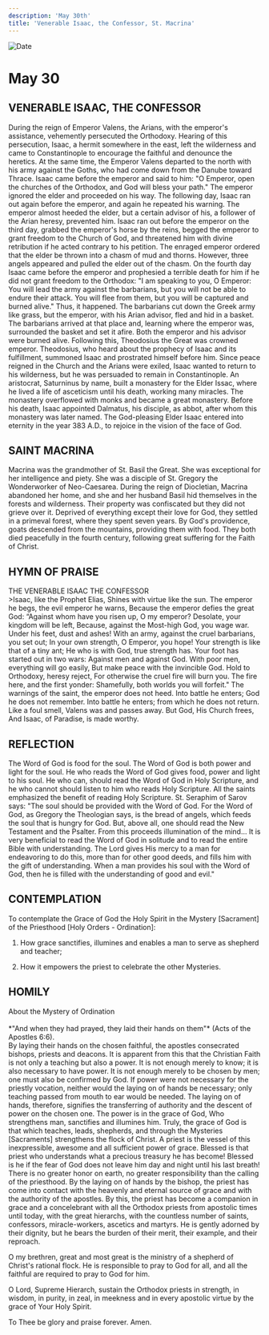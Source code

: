 ```yaml
---
description: 'May 30th'
title: 'Venerable Isaac, the Confessor, St. Macrina'
---
```


<CustomPaginator />
<RunningHead />

<Image src="/title-imprint.png" height={68} width={50} alt="Date" className="title-imprint"/>

# <div id="date">May <Image className="four-dot" src="/four-dot.png" height={15} width={15} alt="" />30</div>

## VENERABLE ISAAC, THE CONFESSOR

During the reign of Emperor Valens, the Arians, with the emperor's assistance, vehemently persecuted the Orthodoxy. Hearing of this persecution, Isaac, a hermit somewhere in the east, left the wilderness and came to Constantinople to encourage the faithful and denounce the heretics. At the same time, the Emperor Valens departed to the north with his army against the Goths, who had come down from the Danube toward Thrace. Isaac came before the emperor and said to him: "O Emperor, open the churches of the Orthodox, and God will bless your path." The emperor ignored the elder and proceeded on his way. The following day, Isaac ran out again before the emperor, and again he repeated his warning. The emperor almost heeded the elder, but a certain advisor of his, a follower of the Arian heresy, prevented him. Isaac ran out before the emperor on the third day, grabbed the emperor's horse by the reins, begged the emperor to grant freedom to the Church of God, and threatened him with divine retribution if he acted contrary to his petition. The enraged emperor ordered that the elder be thrown into a chasm of mud and thorns. However, three angels appeared and pulled the elder out of the chasm. On the fourth day Isaac came before the emperor and prophesied a terrible death for him if he did not grant freedom to the Orthodox: "I am speaking to you, O Emperor: You will lead the army against the barbarians, but you will not be able to endure their attack. You will flee from them, but you will be captured and burned alive." Thus, it happened. The barbarians cut down the Greek army like grass, but the emperor, with his Arian advisor, fled and hid in a basket. The barbarians arrived at that place and, learning where the emperor was, surrounded the basket and set it afire. Both the emperor and his advisor were burned alive. Following this, Theodosius the Great was crowned emperor. Theodosius, who heard about the prophecy of Isaac and its fulfillment, summoned Isaac and prostrated himself before him. Since peace reigned in the Church and the Arians were exiled, Isaac wanted to return to his wilderness, but he was persuaded to remain in Constantinople. An aristocrat, Saturninus by name, built a monastery for the Elder Issac, where he lived a life of asceticism until his death, working many miracles. The monastery overflowed with monks and became a great monastery. Before his death, Isaac appointed Dalmatus, his disciple, as abbot, after whom this monastery was later named. The God-pleasing Elder Isaac entered into eternity in the year 383 A.D., to rejoice in the vision of the face of God.

## SAINT MACRINA

Macrina was the grandmother of St. Basil the Great. She was exceptional for her intelligence and piety. She was a disciple of St. Gregory the Wonderworker of Neo-Caesarea. During the reign of Diocletian, Macrina abandoned her home, and she and her husband Basil hid themselves in the forests and wilderness. Their property was confiscated but they did not grieve over it. Deprived of everything except their love for God, they settled in a primeval forest, where they spent seven years. By God's providence, goats descended from the mountains, providing them with food. They both died peacefully in the fourth century, following great suffering for the Faith of Christ.


## HYMN OF PRAISE
<div style={{textAlign:'center', color:'crimson', fontWeight:'bold'}}>
THE VENERABLE ISAAC THE CONFESSOR
</div>
>Isaac, like the Prophet Elias,  
Shines with virtue like the sun.  
The emperor he begs, the evil emperor he warns,  
Because the emperor defies the great God:  
“Against whom have you risen up, O my emperor?  
Desolate, your kingdom will be left,  
Because, against the Most-high God, you wage war.  
Under his feet, dust and ashes!  
With an army, against the cruel barbarians, you set out;  
In your own strength, O Emperor, you hope!  
Your strength is like that of a tiny ant;  
He who is with God, true strength has.  
Your foot has started out in two wars:  
Against men and against God.  
With poor men, everything will go easily,  
But make peace with the invincible God.  
Hold to Orthodoxy, heresy reject,  
For otherwise the cruel fire will burn you.  
The fire here, and the first yonder:  
Shamefully, both worlds you will forfeit."  
The warnings of the saint, the emperor does not heed.  
Into battle he enters; God he does not remember.  
Into battle he enters; from which he does not return.  
Like a foul smell, Valens was and passes away.  
But God, His Church frees,  
And Isaac, of Paradise, is made worthy.  


## REFLECTION

The Word of God is food for the soul. The Word of God is both power and light for the soul. He who reads the Word of God gives food, power and light to his soul. He who can, should read the Word of God in Holy Scripture, and he who cannot should listen to him who reads Holy Scripture. All the saints emphasized the benefit of reading Holy Scripture. St. Seraphim of Sarov says: "The soul should be provided with the Word of God. For the Word of God, as Gregory the Theologian says, is the bread of angels, which feeds the soul that is hungry for God. But, above all, one should read the New Testament and the Psalter. From this proceeds illumination of the mind... It is very beneficial to read the Word of God in solitude and to read the entire Bible with understanding. The Lord gives His mercy to a man for endeavoring to do this, more than for other good deeds, and fills him with the gift of understanding. When a man provides his soul with the Word of God, then he is filled with the understanding of good and evil."


## CONTEMPLATION
 
To contemplate the Grace of God the Holy Spirit in the Mystery [Sacrament] of the Priesthood [Holy Orders - Ordination]:

1. How grace sanctifies, illumines and enables a man to serve as shepherd and teacher;

2. How it empowers the priest to celebrate the other Mysteries.


## HOMILY
<div style={{textAlign:'center', color:'crimson', fontWeight:'bold'}}>
About the Mystery of Ordination
</div><br />
<div style={{textAlign:'right'}}>
*"And when they had prayed, they laid their hands on them"* (Acts of the Apostles 6:6).
</div>
By laying their hands on the chosen faithful, the apostles consecrated bishops, priests and deacons. It is apparent from this that the Christian Faith is not only a teaching but also a power. It is not enough merely to know; it is also necessary to have power. It is not enough merely to be chosen by men;  one must also be confirmed by God. If power were not necessary for the priestly vocation, neither would the laying on of hands be necessary; only teaching passed from mouth to ear would be needed. The laying on of hands, therefore, signifies the transferring of authority and the descent of power on the chosen one. The power is in the grace of God, Who strengthens man, sanctifies and illumines him. Truly, the grace of God is that which teaches, leads, shepherds, and through the Mysteries [Sacraments] strengthens the flock of Christ. A priest is the vessel of this inexpressible, awesome and all sufficient power of grace. Blessed is that priest who understands what a precious treasury he has become! Blessed is he if the fear of God does not leave him day and night until his last breath! There is no greater honor on earth, no greater responsibility than the calling of the priesthood. By the laying on of hands by the bishop, the priest has come into contact with the heavenly and eternal source of grace and with the authority of the apostles. By this, the priest has become a companion in grace and a concelebrant with all the Orthodox priests from apostolic times until today, with the great hierarchs, with the countless number of saints, confessors, miracle-workers, ascetics and martyrs. He is gently adorned by their dignity, but he bears the burden of their merit, their example, and their reproach.

O my brethren, great and most great is the ministry of a shepherd of Christ's rational flock. He is responsible to pray to God for all, and all the faithful are required to pray to God for him.

O Lord, Supreme Hierarch, sustain the Orthodox priests in strength, in wisdom, in purity, in zeal, in meekness and in every apostolic virtue by the grace of Your Holy Spirit.

To Thee be glory and praise forever. Amen.
